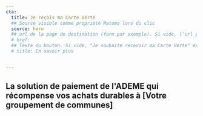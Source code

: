 ```yaml
---
cta:
  title: Je reçois ma Carte Verte
  ## Source visible comme propriété Matomo lors du clic
  source: hero
  ## url de la page de destination (form par exemple). Si vide, l'url par défaut est utilisée (fichier config.ts).
  # href:
  ## Texte du bouton. Si vide, "Je souhaite recevoir ma Carte Verte" est utilisé.
  # title: En savoir plus


---
```


## La solution de paiement de l'ADEME qui récompense vos achats durables à **[Votre groupement de communes]**
